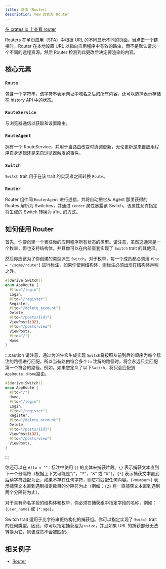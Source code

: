 ```yaml
---
title: 路由（Router）
description: Yew 的官方 Router
---
```


[在 crates.io 上查看 router ](https://crates.io/crates/yew-router)

Routers 在单页应用（SPA）中根据 URL 的不同显示不同的页面。当点击一个链接时，Router 在本地设置 URL 以指向应用程序中有效的路由，而不是默认请求一个不同的远程资源。然后 Router 检测到此更改后决定要渲染的内容。

## 核心元素

### `Route`

包含一个字符串，该字符串表示网址中域名之后的所有内容，还可以选择表示存储在 history API 中的状态。

### `RouteService`

与浏览器通信以获取和设置路由。

### `RouteAgent`

拥有一个 RouteService，并用于当路由改变时协调更新，无论更新是来自应用程序自身逻辑还是来自浏览器触发的事件。

### `Switch`

`Switch` trait 用于在该 trait 的实现者之间转换 `Route`。

### `Router`

Router 组件同 `RouterAgent` 进行通信，并将自动把它从 Agent 那里获得的 Routes 解析为 Switches，并通过 `render` 属性暴露该 Switch，该属性允许指定将生成的 Switch 转换为 `HTML` 的方式。

## 如何使用 Router

首先，你要创建一个表征你的应用程序所有状态的类型。请注意，虽然这通常是一个枚举，但也支持结构体，并且你可以在内部嵌套实现了 `Switch` trait 的其他项。

然后你应该为了你创建的类型派生 `Switch`。对于枚举，每一个成员都必须用 `#[to = "/some/route"]` 进行标注，如果你使用结构体，则标注必须出现在结构体声明之外。

```rust
#[derive(Switch)]
enum AppRoute {
  #[to="/login"]
  Login,
  #[to="/register"]
  Register,
  #[to="/delete_account"]
  Delete,
  #[to="/posts/{id}"]
  ViewPost(i32),
  #[to="/posts/view"]
  ViewPosts,
  #[to="/"]
  Home
}
```

:::caution
请注意，通过为派生宏生成实现 `Switch`将按照从前到后的顺序为每个标注的路径进行匹配，所以当有路由符合多个`to` 注解的路径时，将会永远只会匹配第一个符合的路径。例如，如果您定义了以下`Switch`，将只会匹配到`AppRoute::Home`路由。

```rust
#[derive(Switch)]
enum AppRoute {
  #[to="/"]
  Home,
  #[to="/login"]
  Login,
  #[to="/register"]
  Register,
  #[to="/delete_account"]
  Delete,
  #[to="/posts/{id}"]
  ViewPost(i32),
  #[to="/posts/view"]
  ViewPosts,
}
```

:::

你还可以在 `#[to = ""]` 标注中使用 `{}` 的变体来捕获片段。`{}` 表示捕获文本直到下一个分隔符（根据上下文可能是"/"，"?"，"&amp;" 或 "#"）。`{*}` 表示捕获文本直到后续字符匹配为止，如果不存在任何字符，则它将匹配任何内容。`{<number>}` 表示捕获文本直到遇到指定数目的分隔符为止（例如：`{2}` 将一直捕获文本直到遇到两个分隔符为止）。

对于具有命名字段的结构体和枚举，你必须在捕获组中指定字段的名称，例如：`{user_name}` 或 `{*:age}`。

Switch trait 适用于比字符串更结构化的捕获组。你可以指定实现了 `Switch` trait 的任何类型。因此，你可以指定捕获组为 `usize`，并且如果 URL 的捕获部分无法转换为它，则该成员不会被匹配。

## 相关例子

- [Router](https://github.com/yewstack/yew/tree/v0.18/examples/router)
